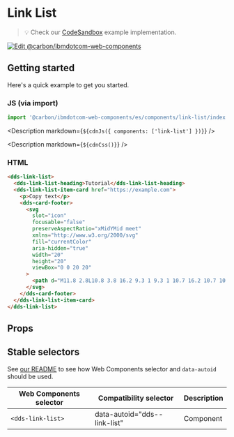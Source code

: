 



# Link List

> 💡 Check our
> [CodeSandbox](https://githubbox.com/carbon-design-system/carbon-for-ibm-dotcom/tree/v1/packages/web-components/examples/codesandbox/components/link-list)
> example implementation.

[![Edit @carbon/ibmdotcom-web-components](https://codesandbox.io/static/img/play-codesandbox.svg)](https://githubbox.com/carbon-design-system/carbon-for-ibm-dotcom/tree/v1/packages/web-components/examples/codesandbox/components/link-list)

## Getting started

Here's a quick example to get you started.

### JS (via import)

```javascript
import '@carbon/ibmdotcom-web-components/es/components/link-list/index.js';
```

<Description markdown={`${cdnJs({ components: ['link-list'] })}`} />

<Description markdown={`${cdnCss()}`} />

### HTML

```html
<dds-link-list>
  <dds-link-list-heading>Tutorial</dds-link-list-heading>
  <dds-link-list-item-card href="https://example.com">
    <p>Copy text</p>
    <dds-card-footer>
      <svg
        slot="icon"
        focusable="false"
        preserveAspectRatio="xMidYMid meet"
        xmlns="http://www.w3.org/2000/svg"
        fill="currentColor"
        aria-hidden="true"
        width="20"
        height="20"
        viewBox="0 0 20 20"
      >
        <path d="M11.8 2.8L10.8 3.8 16.2 9.3 1 9.3 1 10.7 16.2 10.7 10.8 16.2 11.8 17.2 19 10z"></path>
      </svg>
    </dds-card-footer>
  </dds-link-list-item-card>
</dds-link-list>
```

## Props

<Props of="dds-link-list" />

## Stable selectors

See [our README](https://github.com/carbon-design-system/carbon-for-ibm-dotcom/tree/main/packages/web-components#stable-selectors-for-analytics-and-integratione2e-testing-in-web-components) to see how Web Components selector and `data-autoid` should be used.

| Web Components selector | Compatibility selector       | Description |
| ----------------------- | ---------------------------- | ----------- |
| `<dds-link-list>`       | data-autoid="dds--link-list" | Component   |

<Description markdown={contributing} />
